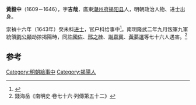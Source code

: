 '''黃毅中'''（1609－1646），字'''吉哉'''，廣東[[潮州府|潮州府]][[揭阳县|揭阳县]]人，明朝政治人物、进士出身。

崇禎十六年（1643年）癸未科[[进士|进士]]，官户科给事中<ref>{{cite news|title=明朝潮州府文进士名录|url=http://zt.czonline.net/2010wenhua/txcr/chaorendongtai/kejiao/2010-12-02/31625.html|accessdate=2013-08-07|newspaper=潮州热线|archive-url=https://web.archive.org/web/20131004220414/http://zt.czonline.net/2010wenhua/txcr/chaorendongtai/kejiao/2010-12-02/31625.html|archive-date=2013-10-04|dead-url=yes}}</ref>。南明隆武二年九月叛軍九軍統領[[劉公顯|劉公顯]]劫掠揭陽時，同[[許國佐|許國佐]]、[[邢之桂|邢之桂]]、[[謝嘉賓|謝嘉賓]]、[[黃夢選|黃夢選]]等七十六人遇害。<ref>錢海岳《南明史·卷七十六·列傳第五十二》</ref>

==参考==
{{reflist}}
{{明朝人物小作品}}
{{崇禎十六年癸未科殿試金榜}}
{{DEFAULTSORT:Huang黃}}
[[Category:明朝給事中|Category:明朝給事中]]
[[Category:揭陽人|Category:揭陽人]]